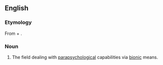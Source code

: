 ==English==

===Etymology===
From {{m|en|psycho}} + {{m|en|electronic}}.

===Noun===
{{en-noun|-}}
{{wikipedia}}
# The field dealing with [[parapsychology|parapsychological]] capabilities via [[bionics|bionic]] means.